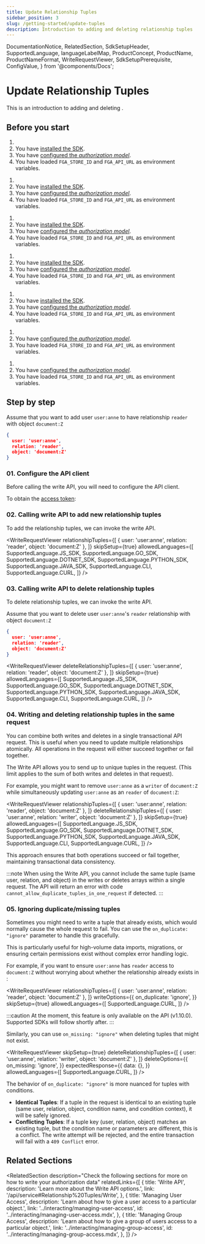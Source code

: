 ```yaml
---
title: Update Relationship Tuples
sidebar_position: 3
slug: /getting-started/update-tuples
description: Introduction to adding and deleting relationship tuples
---
```


  DocumentationNotice,
  RelatedSection,
  SdkSetupHeader,
  SupportedLanguage,
  languageLabelMap,
  ProductConcept,
  ProductName,
  ProductNameFormat,
  WriteRequestViewer,
  SdkSetupPrerequisite,
  ConfigValue,
} from '@components/Docs';

# Update Relationship Tuples

<DocumentationNotice />

This is an introduction to adding and deleting _<ProductConcept section="what-is-a-relationship-tuple" linkName="relationship tuples" />_.

## Before you start

<Tabs groupId="languages">
<TabItem value={SupportedLanguage.JS_SDK} label={languageLabelMap.get(SupportedLanguage.JS_SDK)}>

1. <SdkSetupPrerequisite />
2. You have [installed the SDK](./install-sdk.mdx).
3. You have [configured the _authorization model_](./configure-model.mdx).
4. You have loaded `FGA_STORE_ID` and `FGA_API_URL` as environment variables.

</TabItem>
<TabItem value={SupportedLanguage.GO_SDK} label={languageLabelMap.get(SupportedLanguage.GO_SDK)}>

1. <SdkSetupPrerequisite />
2. You have [installed the SDK](./install-sdk.mdx).
3. You have [configured the _authorization model_](./configure-model.mdx).
4. You have loaded `FGA_STORE_ID` and `FGA_API_URL` as environment variables.

</TabItem>
<TabItem value={SupportedLanguage.DOTNET_SDK} label={languageLabelMap.get(SupportedLanguage.DOTNET_SDK)}>

1. <SdkSetupPrerequisite />
2. You have [installed the SDK](./install-sdk.mdx).
3. You have [configured the _authorization model_](./configure-model.mdx).
4. You have loaded `FGA_STORE_ID` and `FGA_API_URL` as environment variables.

</TabItem>
<TabItem value={SupportedLanguage.PYTHON_SDK} label={languageLabelMap.get(SupportedLanguage.PYTHON_SDK)}>

1. <SdkSetupPrerequisite />
2. You have [installed the SDK](./install-sdk.mdx).
3. You have [configured the _authorization model_](./configure-model.mdx).
4. You have loaded `FGA_STORE_ID` and `FGA_API_URL` as environment variables.

</TabItem>
<TabItem value={SupportedLanguage.JAVA_SDK} label={languageLabelMap.get(SupportedLanguage.JAVA_SDK)}>

1. <SdkSetupPrerequisite />
2. You have [installed the SDK](./install-sdk.mdx).
3. You have [configured the _authorization model_](./configure-model.mdx).
4. You have loaded `FGA_STORE_ID` and `FGA_API_URL` as environment variables.

</TabItem>
<TabItem value={SupportedLanguage.CLI} label={languageLabelMap.get(SupportedLanguage.CLI)}>

1. <SdkSetupPrerequisite />
2. You have [configured the _authorization model_](./configure-model.mdx).
3. You have loaded `FGA_STORE_ID` and `FGA_API_URL` as environment variables.

</TabItem>
<TabItem value={SupportedLanguage.CURL} label={languageLabelMap.get(SupportedLanguage.CURL)}>

1. <SdkSetupPrerequisite />
2. You have [configured the _authorization model_](./configure-model.mdx).
3. You have loaded `FGA_STORE_ID` and `FGA_API_URL` as environment variables.

</TabItem>
</Tabs>

## Step by step

Assume that you want to add user `user:anne` to have relationship `reader` with object `document:Z`

```json
{
  user: 'user:anne',
  relation: 'reader',
  object: 'document:Z'
}
```

### 01. Configure the <ProductName format={ProductNameFormat.ShortForm}/> API client

Before calling the write API, you will need to configure the API client.

<Tabs groupId="languages">
<TabItem value={SupportedLanguage.JS_SDK} label={languageLabelMap.get(SupportedLanguage.JS_SDK)}>

<SdkSetupHeader lang={SupportedLanguage.JS_SDK} />

</TabItem>
<TabItem value={SupportedLanguage.GO_SDK} label={languageLabelMap.get(SupportedLanguage.GO_SDK)}>

<SdkSetupHeader lang={SupportedLanguage.GO_SDK} />

</TabItem>
<TabItem value={SupportedLanguage.DOTNET_SDK} label={languageLabelMap.get(SupportedLanguage.DOTNET_SDK)}>

<SdkSetupHeader lang={SupportedLanguage.DOTNET_SDK} />

</TabItem>
<TabItem value={SupportedLanguage.PYTHON_SDK} label={languageLabelMap.get(SupportedLanguage.PYTHON_SDK)}>

<SdkSetupHeader lang={SupportedLanguage.PYTHON_SDK} />

</TabItem>
<TabItem value={SupportedLanguage.JAVA_SDK} label={languageLabelMap.get(SupportedLanguage.JAVA_SDK)}>

<SdkSetupHeader lang={SupportedLanguage.JAVA_SDK} />

</TabItem>
<TabItem value={SupportedLanguage.CLI} label={languageLabelMap.get(SupportedLanguage.CLI)}>

<SdkSetupHeader lang={SupportedLanguage.CLI} />

</TabItem>
<TabItem value={SupportedLanguage.CURL} label={languageLabelMap.get(SupportedLanguage.CURL)}>

To obtain the [access token](https://auth0.com/docs/get-started/authentication-and-authorization-flow/client-credentials-flow/call-your-api-using-the-client-credentials-flow):

<SdkSetupHeader lang={SupportedLanguage.CURL} />

</TabItem>
</Tabs>

### 02. Calling write API to add new relationship tuples

To add the relationship tuples, we can invoke the write API.

<WriteRequestViewer
  relationshipTuples={[
    {
      user: 'user:anne',
      relation: 'reader',
      object: 'document:Z'
    },
  ]}
  skipSetup={true}
  allowedLanguages={[
    SupportedLanguage.JS_SDK,
    SupportedLanguage.GO_SDK,
    SupportedLanguage.DOTNET_SDK,
    SupportedLanguage.PYTHON_SDK,
    SupportedLanguage.JAVA_SDK,
    SupportedLanguage.CLI,
    SupportedLanguage.CURL,
  ]}
/>

### 03. Calling write API to delete relationship tuples

To delete relationship tuples, we can invoke the write API.

Assume that you want to delete user `user:anne`'s `reader` relationship with object `document:Z`

```json
{
  user: 'user:anne',
  relation: 'reader',
  object: 'document:Z'
}
```

<WriteRequestViewer
  deleteRelationshipTuples={[
    {
      user: 'user:anne',
      relation: 'reader',
      object: 'document:Z'
    },
  ]}
  skipSetup={true}
  allowedLanguages={[
    SupportedLanguage.JS_SDK,
    SupportedLanguage.GO_SDK,
    SupportedLanguage.DOTNET_SDK,
    SupportedLanguage.PYTHON_SDK,
    SupportedLanguage.JAVA_SDK,
    SupportedLanguage.CLI,
    SupportedLanguage.CURL,
  ]}
/>

### 04. Writing and deleting relationship tuples in the same request

You can combine both writes and deletes in a single transactional API request. This is useful when you need to update multiple relationships atomically. All operations in the request will either succeed together or fail together.

The Write API allows you to send up to <ConfigValue name="MAX_TUPLES_PER_WRITE" /> unique tuples in the request. (This limit applies to the sum of both writes and deletes in that request).

For example, you might want to remove `user:anne` as a `writer` of `document:Z` while simultaneously updating `user:anne` as an `reader` of `document:Z`:

<WriteRequestViewer
  relationshipTuples={[
    {
      user: 'user:anne',
      relation: 'reader',
      object: 'document:Z'
    },
  ]}
  deleteRelationshipTuples={[
    {
      user: 'user:anne',
      relation: 'writer',
      object: 'document:Z'
    },
  ]}
  skipSetup={true}
  allowedLanguages={[
    SupportedLanguage.JS_SDK,
    SupportedLanguage.GO_SDK,
    SupportedLanguage.DOTNET_SDK,
    SupportedLanguage.PYTHON_SDK,
    SupportedLanguage.JAVA_SDK,
    SupportedLanguage.CLI,
    SupportedLanguage.CURL,
  ]}
/>

This approach ensures that both operations succeed or fail together, maintaining transactional data consistency.


:::note
When using the Write API, you cannot include the same tuple (same user, relation, and object) in the writes or deletes arrays within a single request. The API will return an error with code `cannot_allow_duplicate_tuples_in_one_request` if detected.
:::

### 05. Ignoring duplicate/missing tuples

Sometimes you might need to write a tuple that already exists, which would normally cause the whole request to fail. You can use the `on_duplicate: "ignore"` parameter to handle this gracefully. 

This is particularly useful for high-volume data imports, migrations, or ensuring certain permissions exist without complex error handling logic.

For example, if you want to ensure `user:anne` has `reader` access to `document:Z` without worrying about whether the relationship already exists in <ProductName format={ProductNameFormat.ShortForm}/>:

<WriteRequestViewer
  relationshipTuples={[
    {
      user: 'user:anne',
      relation: 'reader',
      object: 'document:Z'
    },
  ]}
  writeOptions={{
    on_duplicate: 'ignore',
  }}
  skipSetup={true}
  allowedLanguages={[
    SupportedLanguage.CURL,
  ]}
/>

:::caution
At the moment, this feature is only available on the API (v1.10.0). Supported SDKs will follow shortly after.
:::

Similarly, you can use `on_missing: "ignore"` when deleting tuples that might not exist.

<WriteRequestViewer
  skipSetup={true}
  deleteRelationshipTuples={[
    {
      user: 'user:anne',
      relation: 'writer',
      object: 'document:Z'
    },
  ]}
  deleteOptions={{
    on_missing: 'ignore',
  }}
  expectedResponse={{
    data: {},
  }}
  allowedLanguages={[
    SupportedLanguage.CURL,
  ]}
/>

The behavior of `on_duplicate: "ignore"` is more nuanced for tuples with conditions.
- **Identical Tuples**: If a tuple in the request is identical to an existing tuple (same user, relation, object, condition name, and condition context), it will be safely ignored.
- **Conflicting Tuples**: If a tuple key (user, relation, object) matches an existing tuple, but the condition name or parameters are different, this is a conflict. The write attempt will be rejected, and the entire transaction will fail with a `409 Conflict` error.

## Related Sections

<RelatedSection
  description="Check the following sections for more on how to write your authorization data"
  relatedLinks={[
     {
      title: 'Write API',
      description: 'Learn more about the Write API options.',
      link: '/api/service#Relationship%20Tuples/Write',
    },
    {
      title: 'Managing User Access',
      description: 'Learn about how to give a user access to a particular object.',
      link: '../interacting/managing-user-access',
      id: '../interacting/managing-user-access.mdx',
    },
    {
      title: 'Managing Group Access',
      description: 'Learn about how to give a group of users access to a particular object.',
      link: '../interacting/managing-group-access',
      id: '../interacting/managing-group-access.mdx',
    },
  ]}
/>